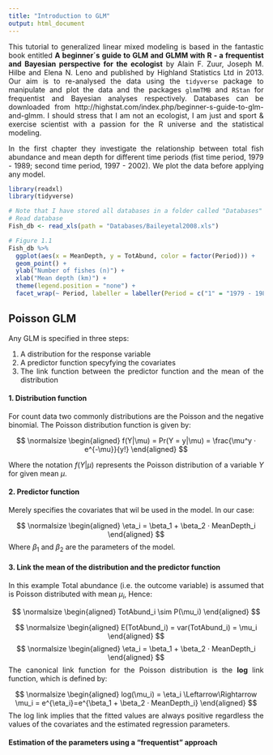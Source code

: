 ```yaml
---
title: "Introduction to GLM"
output: html_document
---
```


<style>
body {
text-align: justify}
</style>

This tutorial to generalized linear mixed modeling is based in the fantastic book entitled  **A beginner´s guide to GLM and GLMM with R - a frequentist and Bayesian perspective for the ecologist** by Alain F. Zuur, Joseph M. Hilbe and Elena N. Leno and published by Highland Statistics Ltd in 2013. Our aim is to re-analysed the data using the `tidyverse` package to manipulate and plot the data and the packages `glmmTMB` and `RStan` for frequentist and Bayesian analyses respectively. Databases can be downloaded from http://highstat.com/index.php/beginner-s-guide-to-glm-and-glmm. I should stress that I am not an ecologist, I am just and sport & exercise scientist with a passion for the R universe and the statistical modeling. 


In the first chapter they investigate the relationship between total fish abundance and mean depth for different time periods (fist time period, 1979 - 1989; second time period, 1997 - 2002). We plot the data before applying any model.


```r
library(readxl)
library(tidyverse)

# Note that I have stored all databases in a folder called "Databases"
# Read database
Fish_db <- read_xls(path = "Databases/Baileyetal2008.xls")

# Figure 1.1
Fish_db %>%
  ggplot(aes(x = MeanDepth, y = TotAbund, color = factor(Period))) +
  geom_point() +
  ylab("Number of fishes (n)") +
  xlab("Mean depth (km)") +
  theme(legend.position = "none") +
  facet_wrap(~ Period, labeller = labeller(Period = c("1" = "1979 - 1989", "2" = "1997 - 2002")))
```

## Poisson GLM

Any GLM is specified in three steps:

1. A distribution for the response variable
2. A predictor function specyfying the covariates
3. The link function between the predictor function and the mean of the distribution

#### 1. Distribution function
For count data two commonly distributions are the Poisson and the negative binomial. The Poisson distribution function is given by:

$$
\normalsize 
\begin{aligned}
f(Y|\mu) = Pr(Y = y|\mu) = \frac{\mu^y · e^{-\mu}}{y!}
\end{aligned}
$$

Where the notation $f(Y|\mu)$ represents the Poisson distribution of a variable $Y$ for given mean $\mu$.

#### 2. Predictor function
Merely specifies the covariates that wil be used in the model. In our case:

$$
\normalsize
\begin{aligned}
\eta_i = \beta_1 + \beta_2 · MeanDepth_i
\end{aligned}
$$
Where $\beta_1$ and $\beta_2$ are the parameters of the model.

#### 3. Link the mean of the distribution and the predictor function

In this example Total abundance (i.e. the outcome variable) is assumed that is Poisson distributed with mean $\mu_i$, Hence:

$$
\normalsize
\begin{aligned}
TotAbund_i \sim P(\mu_i)
\end{aligned}
$$

$$
\normalsize
\begin{aligned}
E(TotAbund_i) = var(TotAbund_i) = \mu_i
\end{aligned}
$$
$$
\normalsize
\begin{aligned}
\eta_i = \beta_1 + \beta_2 · MeanDepth_i
\end{aligned}
$$
The canonical link function for the Poisson distribution is the **log** link function, which is defined by:

$$
\normalsize
\begin{aligned}
log(\mu_i) = \eta_i \Leftarrow\Rightarrow \mu_i = e^{\eta_i}=e^{\beta_1 + \beta_2 · MeanDepth_i}
\end{aligned}
$$
The log link implies that the fitted values are always positive regardless the values of the covariates and the estimated regression parameters.

#### Estimation of the parameters using a "frequentist" approach



